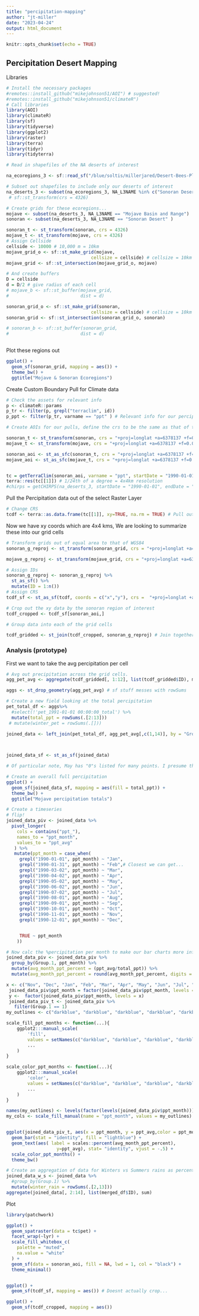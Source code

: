 ```yaml
---
title: "percipitation-mapping"
author: "jt-miller"
date: "2023-04-24"
output: html_document
---
```


```r
knitr::opts_chunk$set(echo = TRUE)
```

## Percipitation Desert Mapping 

Libraries
```r
# Install the necessary packages
#remotes::install_github("mikejohnson51/AOI") # suggested!
#remotes::install_github("mikejohnson51/climateR")
# Call libraries 
library(AOI)
library(climateR)
library(sf)
library(tidyverse)
library(ggplot2)
library(raster)
library(terra)
library(tidyr)
library(tidyterra)
```
```r
# Read in shapefiles of the NA deserts of interest 

na_ecoregions_3 <- sf::read_sf("/blue/soltis/millerjared/Desert-Bees-Plants/raw-data/shapefiles/NA_CEC_Eco_Level3.shp")

# Subset out shapefiles to include only our deserts of interest 
na_deserts_3 <- subset(na_ecoregions_3, NA_L3NAME %in% c("Sonoran Desert", "Mojave Basin and Range"))# %>% 
 # sf::st_transform(crs = 4326)

# Create grids for these ecoregions...
mojave <- subset(na_deserts_3, NA_L3NAME == "Mojave Basin and Range")
sonoran <- subset(na_deserts_3, NA_L3NAME == "Sonoran Desert" )

sonoran_t <- st_transform(sonoran, crs = 4326)
mojave_t <- st_transform(mojave, crs = 4326)
# Assign Cellside 
cellside <- 10000 # 10,000 m = 10km
mojave_grid_o <- sf::st_make_grid(mojave, 
                                cellsize = cellside) # cellsize = 10km x 10km 
mojave_grid <- sf::st_intersection(mojave_grid_o, mojave)

# And create buffers
D = cellside
d = D/2 # give radius of each cell
# mojave_b <- sf::st_buffer(mojave_grid, 
#                           dist = d)

sonoran_grid_o <- sf::st_make_grid(sonoran, 
                                cellsize = cellside) # cellsize = 10km x 10km 
sonoran_grid <- sf::st_intersection(sonoran_grid_o, sonoran)

# sonoran_b <- sf::st_buffer(sonoran_grid, 
#                           dist = d)



```

Plot these regions out 
```r
ggplot() + 
  geom_sf(sonoran_grid, mapping = aes()) + 
  theme_bw() +
  ggtitle("Mojave & Sonoran Ecoregions")
```
Create Custom Boundary Pull for Climate data
```r

# Check the assets for relevant info 
p <- climateR::params
p_tr <- filter(p, grepl("terraclim", id))
p_ppt <- filter(p_tr, varname == "ppt" ) # Relevant info for our percipitation pulls 

# Create AOIs for our pulls, define the crs to be the same as that of the percipitation data (unsure how necessary this is as it wasnt illustrated in the prior example but lets go with it)

sonoran_t <- st_transform(sonoran, crs = "+proj=longlat +a=6378137 +f=0.00335281066474748 +pm=0 +no_defs")
mojave_t <- st_transform(mojave, crs = "+proj=longlat +a=6378137 +f=0.00335281066474748 +pm=0 +no_defs")

sonoran_aoi <- st_as_sfc(sonoran_t, crs = "+proj=longlat +a=6378137 +f=0.00335281066474748 +pm=0 +no_defs") # Assign the WGS84 Projection 
mojave_aoi <- st_as_sfc(mojave_t, crs = "+proj=longlat +a=6378137 +f=0.00335281066474748 +pm=0 +no_defs")


tc = getTerraClim(sonoran_aoi, varname = "ppt", startDate = "1990-01-01", endDate = "1990-12-31") # Monthly data
terra::res(tc[[1]]) # 1/24th of a degree = 4x4km resolution
#chirps = getCHIRPS(na_deserts_3, startDate = "1990-01-01", endDate = "1990-12-01" ) # Chirps is daily data, lets start out with monthly for now
```

Pull the Percipitation data out of the select Raster Layer
```r
# Change CRS 
tcdf <- terra::as.data.frame(tc[[1]], xy=TRUE, na.rm = TRUE) # Pull out the TerraClim Raster info 
```

Now we have xy coords which are 4x4 kms, We are looking to summarize these into our grid cells
```r
# Transform grids out of equal area to that of WGS84
sonoran_g_reproj <- st_transform(sonoran_grid, crs = "+proj=longlat +a=6378137 +f=0.00335281066474748 +pm=0 +no_defs")

mojave_g_reproj <- st_transform(mojave_grid, crs = "+proj=longlat +a=6378137 +f=0.00335281066474748 +pm=0 +no_defs")

# Assign IDs
sonoran_g_reproj <- sonoran_g_reproj %>%
  st_as_sf() %>% 
  mutate(ID = 1:n())
# Assign CRS 
tcdf_sf <- st_as_sf(tcdf, coords = c("x","y"), crs =  "+proj=longlat +a=6378137 +f=0.00335281066474748 +pm=0 +no_defs")

# Crop out the xy data by the sonoran region of interest
tcdf_cropped <- tcdf_sf[sonoran_aoi,]

# Group data into each of the grid cells

tcdf_gridded <- st_join(tcdf_cropped, sonoran_g_reproj) # Join together by spatial coords 


```

### Analysis (prototype)

First we want to take the avg percipitation per cell
```r
# Avg out precipitation across the grid cells. 
agg_pet_avg <- aggregate(tcdf_gridded[, 1:12], list(tcdf_gridded$ID), mean)

aggs <- st_drop_geometry(agg_pet_avg) # sf stuff messes with rowSums

# Create a new field looking at the total percipitation 
pet_total_df <- aggs%>% 
  #select(!'pet_1991-01-01 00:00:00_total') %>% 
  mutate(total_ppt = rowSums(.[2:13])) 
 # mutate(winter_pet = rowSums(.[]))
  
joined_data <- left_join(pet_total_df, agg_pet_avg[,c(1,14)], by = "Group.1") # Join the spatial data back up



joined_data_sf <- st_as_sf(joined_data)

# Of particular note, May has "0"s listed for many points. I presume that this is not actually 0, as 0.0 (floats) are used to denote this. Likely NA as in not measured? 

# Create an overall full percipitation
ggplot() + 
  geom_sf(joined_data_sf, mapping = aes(fill = total_ppt)) + 
  theme_bw() +
  ggtitle("Mojave percipitation totals")

# Create a timeseries 
# flip!
joined_data_piv <- joined_data %>% 
  pivot_longer(
    cols = contains("ppt_"),
    names_to = "ppt_month", 
    values_to = "ppt_avg"
   ) %>%
   mutate(ppt_month = case_when(
     grepl("1990-01-01", ppt_month) ~ "Jan",
     grepl("1990-01-31", ppt_month) ~ "Feb",# Closest we can get...
     grepl("1990-03-02", ppt_month) ~ "Mar",
     grepl("1990-04-02", ppt_month) ~ "Apr",
     grepl("1990-05-02", ppt_month) ~ "May",
     grepl("1990-06-02", ppt_month) ~ "Jun",
     grepl("1990-07-02", ppt_month) ~ "Jul",
     grepl("1990-08-01", ppt_month) ~ "Aug",
     grepl("1990-09-01", ppt_month) ~ "Sep",
     grepl("1990-10-01", ppt_month) ~ "Oct",
     grepl("1990-11-01", ppt_month) ~ "Nov",
     grepl("1990-12-01", ppt_month) ~ "Dec",


     TRUE ~ ppt_month
    ))

# Now calc the %percipitation per month to make our bar charts more informative
joined_data_piv <- joined_data_piv %>%
  group_by(Group.1, ppt_month) %>% 
  mutate(avg_month_ppt_percent = (ppt_avg/total_ppt)) %>% 
  mutate(avg_month_ppt_percent = round(avg_month_ppt_percent, digits = 4))

x <- c("Nov", "Dec", "Jan", "Feb", "Mar", "Apr", "May", "Jun", "Jul", "Aug", "Sep", "Oct")
 joined_data_piv$ppt_month = factor(joined_data_piv$ppt_month, levels = x)
 y <-  factor(joined_data_piv$ppt_month, levels = x)
 joined_data_piv_t <- joined_data_piv %>%
   filter(Group.1 == 1)
my_outlines <- c("darkblue", "darkblue", "darkblue", "darkblue", "darkblue",  "grey", "grey", "grey" , "darkorange", "darkorange", "darkorange" ,"grey")

scale_fill_ppt_months <- function(...){
    ggplot2:::manual_scale(
        'fill', 
        values = setNames(c("darkblue", "darkblue", "darkblue", "darkblue", "darkblue",  "grey", "grey", "grey" , "darkorange", "darkorange", "darkorange" ,"grey"), levels(y)), 
        ...
    )
}

scale_color_ppt_months <- function(...){
    ggplot2:::manual_scale(
        'color', 
        values = setNames(c("darkblue", "darkblue", "darkblue", "darkblue", "darkblue",  "grey", "grey", "grey" , "darkorange", "darkorange", "darkorange" ,"grey"), levels(y)), 
        ...
    )
}

names(my_outlines) <- levels(factor(levels(joined_data_piv$ppt_month)))
my_cols <- scale_fill_manual(name = "ppt_month", values = my_outlines)


ggplot(joined_data_piv_t, aes(x = ppt_month, y = ppt_avg,color = ppt_month)) +
  geom_bar(stat = "identity", fill = "lightblue") + 
  geom_text(aes( label = scales::percent(avg_month_ppt_percent),
                   y=ppt_avg), stat= "identity", vjust = -.5) +
  scale_color_ppt_months() + 
  theme_bw()

```









```r
# Create an aggregation of data for Winters vs Summers rains as percentages
joined_data_w_s <- joined_data %>% 
  #group_by(Group.1) %>% 
  mutate(winter_rain = rowSums(.[2,13]))
aggregate(joined_data[, 2:14], list(merged_df$ID), sum)
```
Plot
```r
library(patchwork)

ggplot() +
  geom_spatraster(data = tc$pet) +
  facet_wrap(~lyr) +
  scale_fill_whitebox_c(
    palette = "muted",
    na.value = "white"
  ) + 
  geom_sf(data = sonoran_aoi, fill = NA, lwd = 1, col = "black") + 
  theme_minimal() 


ggplot() + 
  geom_sf(tcdf_sf, mapping = aes()) # Doesnt actually crop...

ggplot() + 
  geom_sf(tcdf_cropped, mapping = aes())
```


